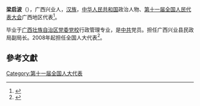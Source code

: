 '''梁启波'''（{{bd|1965年||}}），广西兴业人，[[汉族|汉族]]，[[中华人民共和国|中华人民共和国]]政治人物、[[第十一届全国人民代表大会|第十一届全国人民代表大会]]广西地区代表<ref>{{cite web|author=新华网|title=第十一届全国人大代表|url=http://news.xinhuanet.com/ziliao/2008-03/03/content_7708230.htm?node=36628|publisher=新华网|accessdate=2014-01-07|archive-date=2014-01-10|archive-url=https://web.archive.org/web/20140110211415/http://news.xinhuanet.com/ziliao/2008-03/03/content_7708230.htm?node=36628|dead-url=no}}</ref>。

毕业于[[广西壮族自治区党委党校|广西壮族自治区党委党校]]行政管理专业，是[[中共|中共]]党员。担任广西兴业县民政局副局长。2008年起担任全国人大代表<ref>{{cite news|title=全国人大代表信息-梁启波|url= http://210.82.31.1:8084/delegate/viewDelegate.action?dbid=112022|accessdate=2013-04-05|newspaper=全国人大网|archive-url=https://web.archive.org/web/20140522092549/http://www.npc.gov.cn/delegate/viewDelegate.action?dbid=112022|archive-date=2014-05-22|dead-url=yes}}</ref>。

==參考文獻==
{{reflist}}
[[Category:第十一届全国人大代表|Category:第十一届全国人大代表]]